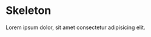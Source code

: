 # Skeleton

<HeaderComponent
  htmlTag="studs-skeleton"
  jsxTag="StudsSkeleton"
  version="Since 2.0"
  status="Unstable"
  urlGithub="display/skeleton.ts"
  urlStrbook="studs-display-skeleton--docs"
/>

Lorem ipsum dolor, sit amet consectetur adipisicing elit.
